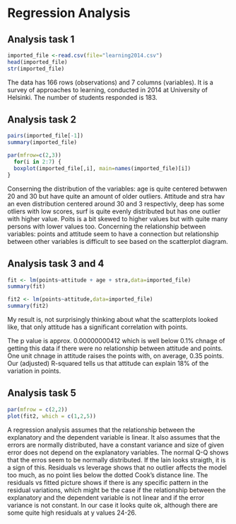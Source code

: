 # Regression Analysis

## Analysis task 1
```r
imported_file <-read.csv(file="learning2014.csv")
head(imported_file)
str(imported_file)
``` 
The data has 166 rows (observations) and 7 columns (variables). It is a survey of approaches to learning, conducted in 2014 at University of Helsinki. The number of students responded is 183.

## Analysis task 2
```r
pairs(imported_file[-1])
summary(imported_file)

par(mfrow=c(2,3))
  for(i in 2:7) {
  boxplot(imported_file[,i], main=names(imported_file)[i])
}
```
Conserning the distribution of the variables: age is quite centered betwwen 20 and 30 but have quite an amount of older outliers. Attitude and stra hav an even distribution centered around 30 and 3 respectivly, deep has some otliers with low scores, surf is quite evenly distributed but has one outlier with higher value. Poits is a bit skewed to higher values but with quite many persons with lower values too.
Concerning the relationship between variables: points and attitude seem to have a connection but relationship between other variables is difficult to see based on the scatterplot diagram.


## Analysis task 3 and 4
```r
fit <- lm(points~attitude + age + stra,data=imported_file) 
summary(fit)

fit2 <- lm(points~attitude,data=imported_file) 
summary(fit2)
```

My result is, not surprisingly thinking about what the scatterplots looked like, that only attitude has a significant correlation with points.

The p value is approx. 0.00000000412 which is well below 0.1% chnage of getting this data if there were no relationship between attitude and points.
One unit chnage in attitude raises the points with, on average, 0.35 points. Our (adjusted) R-squared tells us that attitude can explain 18% of the variation in points.

## Analysis task 5
```r
par(mfrow = c(2,2))
plot(fit2, which = c(1,2,5))
```

A regression analysis assumes that the relationship between the explanatory and the dependent variable is linear. It also assumes that the errors are normally distributed, have a constant variance and size of given error does not depend on the explanatory variables. The normal Q-Q shows that the erros seem to be normally distributed. If the lain looks straigth, it is a sign of this. Residuals vs leverage shows that no outlier affects the model too much, as no point lies below the dotted Cook’s distance line. The residuals vs fitted picture shows if there is any specific pattern in the residual variations, which might be the case if the relationship between the explanatory and the dependent variable is not linear and if the error variance is not constant. In our case it looks quite ok, although there are some quite high residuals at y values 24-26.





